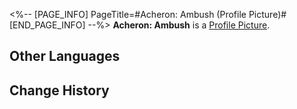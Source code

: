 <%-- [PAGE_INFO]
PageTitle=#Acheron: Ambush (Profile Picture)#
[END_PAGE_INFO] --%>
{{Item Infobox
|title       = Acheron: Ambush
|id          = 200121
|image       = Profile Picture Acheron - Ambush.png{{subst:void|<!--$UPLOAD:<<SpriteOutput/ItemFigures/AvatarHead/IconHead_200121.png>-<Profile Picture Acheron - Ambush.png>-<Item Icons>>-->}}
|type        = Profile Picture
|invCategory = 
|rarity      = 5
|effect      = 
|description = Acheron during a special operation.
|source1     = Avatar reward obtained from unlocking [[Nameless Honor]].
}}
{{Description|''"Cease your futile struggle. You have no escape."''}}
'''Acheron: Ambush''' is a [[Profile Picture]].

==Other Languages==
{{Other Languages
|en   = Acheron: Ambush
|zhs  = 黄泉•暗袭
|zht  = 黃泉•暗襲
|ja   = 黄泉・奇襲
|ko   = 아케론•암습
|es   = Acheron: Emboscada
|fr   = Achéron : Embuscade
|ru   = Ахерон: Западня
|th   = Acheron - ซุ่มโจมตี
|vi   = Acheron - Phục Kích
|de   = Acheron: Hinterhalt
|id   = Acheron: Penyergapan
|pt   = Acheron: Emboscada
}}

==Change History==
{{Change History|2.2}}